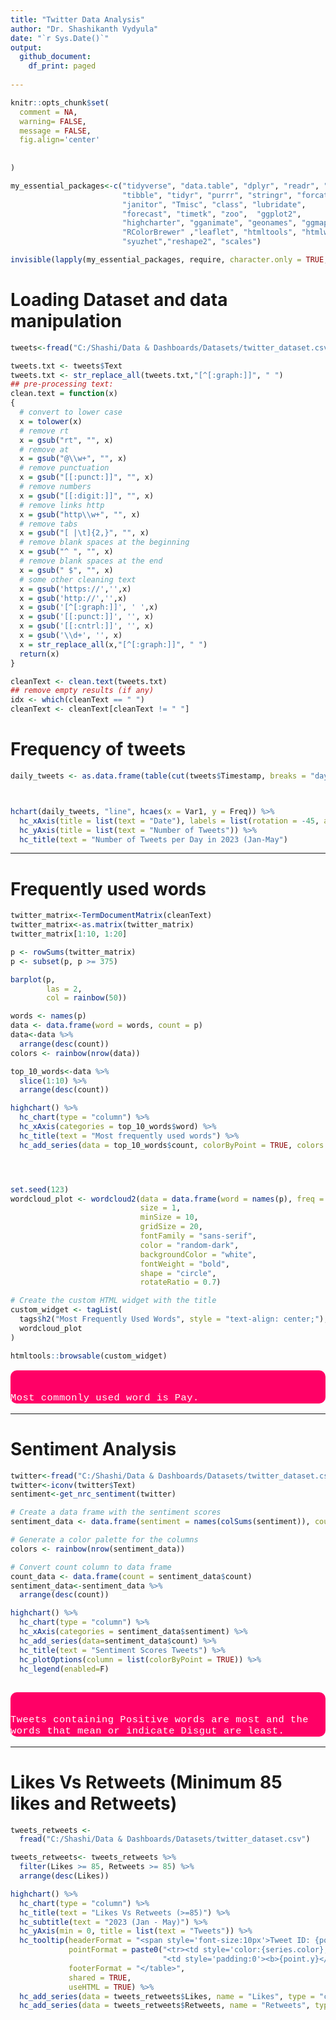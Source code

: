 ---
title: "Twitter Data Analysis"
author: "Dr. Shashikanth Vydyula"
date: "`r Sys.Date()`"
output: 
  github_document:
    df_print: paged
    
---

```{r steup, include=FALSE}
knitr::opts_chunk$set(
  comment = NA,
  warning= FALSE,
  message = FALSE,
  fig.align='center'
   
    
)
```

```{r}
my_essential_packages<-c("tidyverse", "data.table", "dplyr", "readr", "skimr",
                         "tibble", "tidyr", "purrr", "stringr", "forcats", 
                         "janitor", "Tmisc", "class", "lubridate",
                         "forecast", "timetk", "zoo",  "ggplot2",  
                         "highcharter", "gganimate", "geonames", "ggmap", "maps", "plotly", 
                         "RColorBrewer" ,"leaflet", "htmltools", "htmlwidgets", "tm", "wordcloud2", "SnowballC",
                         "syuzhet","reshape2", "scales")

invisible(lapply(my_essential_packages, require, character.only = TRUE, quietly = TRUE))

```

# Loading Dataset and data manipulation

```{r}
tweets<-fread("C:/Shashi/Data & Dashboards/Datasets/twitter_dataset.csv")

tweets.txt <- tweets$Text
tweets.txt <- str_replace_all(tweets.txt,"[^[:graph:]]", " ")
## pre-processing text:
clean.text = function(x)
{
  # convert to lower case
  x = tolower(x)
  # remove rt
  x = gsub("rt", "", x)
  # remove at
  x = gsub("@\\w+", "", x)
  # remove punctuation
  x = gsub("[[:punct:]]", "", x)
  # remove numbers
  x = gsub("[[:digit:]]", "", x)
  # remove links http
  x = gsub("http\\w+", "", x)
  # remove tabs
  x = gsub("[ |\t]{2,}", "", x)
  # remove blank spaces at the beginning
  x = gsub("^ ", "", x)
  # remove blank spaces at the end
  x = gsub(" $", "", x)
  # some other cleaning text
  x = gsub('https://','',x)
  x = gsub('http://','',x)
  x = gsub('[^[:graph:]]', ' ',x)
  x = gsub('[[:punct:]]', '', x)
  x = gsub('[[:cntrl:]]', '', x)
  x = gsub('\\d+', '', x)
  x = str_replace_all(x,"[^[:graph:]]", " ")
  return(x)
}

cleanText <- clean.text(tweets.txt)
## remove empty results (if any)
idx <- which(cleanText == " ")
cleanText <- cleanText[cleanText != " "]

```

# Frequency of tweets

```{r}
daily_tweets <- as.data.frame(table(cut(tweets$Timestamp, breaks = "day")))



hchart(daily_tweets, "line", hcaes(x = Var1, y = Freq)) %>%
  hc_xAxis(title = list(text = "Date"), labels = list(rotation = -45, align = "right")) %>%
  hc_yAxis(title = list(text = "Number of Tweets")) %>%
  hc_title(text = "Number of Tweets per Day in 2023 (Jan-May")

```

------------------------------------------------------------------------

# Frequently used words

```{r}
twitter_matrix<-TermDocumentMatrix(cleanText)
twitter_matrix<-as.matrix(twitter_matrix)
twitter_matrix[1:10, 1:20]

p <- rowSums(twitter_matrix)
p <- subset(p, p >= 375)

barplot(p,
        las = 2,
        col = rainbow(50))

words <- names(p)
data <- data.frame(word = words, count = p)
data<-data %>% 
  arrange(desc(count))
colors <- rainbow(nrow(data))

top_10_words<-data %>% 
  slice(1:10) %>% 
  arrange(desc(count))

highchart() %>%
  hc_chart(type = "column") %>%
  hc_xAxis(categories = top_10_words$word) %>%
  hc_title(text = "Most frequently used words") %>%
  hc_add_series(data = top_10_words$count, colorByPoint = TRUE, colors = colors)




set.seed(123)
wordcloud_plot <- wordcloud2(data = data.frame(word = names(p), freq = p),
                             size = 1,
                             minSize = 10,
                             gridSize = 20,
                             fontFamily = "sans-serif",
                             color = "random-dark",
                             backgroundColor = "white",
                             fontWeight = "bold",
                             shape = "circle",
                             rotateRatio = 0.7)

# Create the custom HTML widget with the title
custom_widget <- tagList(
  tags$h2("Most Frequently Used Words", style = "text-align: center;"),
  wordcloud_plot
)

htmltools::browsable(custom_widget)


```

::: {style="color:white;
           display:fill;
           border-radius:10px;
           background-color:#ff0066;
           font-size:110%;
           font-family:Courier New;
           letter-spacing:0.5px"}
```{=html}
<p style="padding: 10px;
              color:white;">
```
Most commonly used word is Pay.

</p>
:::

------------------------------------------------------------------------

# Sentiment Analysis

```{r}

twitter<-fread("C:/Shashi/Data & Dashboards/Datasets/twitter_dataset.csv")
twitter<-iconv(twitter$Text)
sentiment<-get_nrc_sentiment(twitter)

# Create a data frame with the sentiment scores
sentiment_data <- data.frame(sentiment = names(colSums(sentiment)), count = colSums(sentiment))

# Generate a color palette for the columns
colors <- rainbow(nrow(sentiment_data))

# Convert count column to data frame
count_data <- data.frame(count = sentiment_data$count)
sentiment_data<-sentiment_data %>% 
  arrange(desc(count))

highchart() %>%
  hc_chart(type = "column") %>%
  hc_xAxis(categories = sentiment_data$sentiment) %>%
  hc_add_series(data=sentiment_data$count) %>% 
  hc_title(text = "Sentiment Scores Tweets") %>%
  hc_plotOptions(column = list(colorByPoint = TRUE)) %>% 
  hc_legend(enabled=F)



```

::: {style="color:white;
           display:fill;
           border-radius:10px;
           background-color:#ff0066;
           font-size:110%;
           font-family:Courier New;
           letter-spacing:0.5px"}
```{=html}
<p style="padding: 10px;
              color:white;">
```
Tweets containing Positive words are most and the words that mean or indicate Disgut are least.

</p>
:::

------------------------------------------------------------------------

# Likes Vs Retweets (Minimum 85 likes and Retweets)

```{r}
tweets_retweets <-
  fread("C:/Shashi/Data & Dashboards/Datasets/twitter_dataset.csv")

tweets_retweets<- tweets_retweets %>% 
  filter(Likes >= 85, Retweets >= 85) %>% 
  arrange(desc(Likes))

highchart() %>%
  hc_chart(type = "column") %>%
  hc_title(text = "Likes Vs Retweets (>=85)") %>%
  hc_subtitle(text = "2023 (Jan - May)") %>%
  hc_yAxis(min = 0, title = list(text = "Tweets")) %>%
  hc_tooltip(headerFormat = "<span style='font-size:10px'>Tweet ID: {point.key}</span><table>",
             pointFormat = paste0("<tr><td style='color:{series.color};padding:0'>{series.name}: </td>",
                                  "<td style='padding:0'><b>{point.y}</b></td></tr>"),
             footerFormat = "</table>",
             shared = TRUE,
             useHTML = TRUE) %>%
  hc_add_series(data = tweets_retweets$Likes, name = "Likes", type = "column") %>% 
  hc_add_series(data = tweets_retweets$Retweets, name = "Retweets", type = "spline")


```
